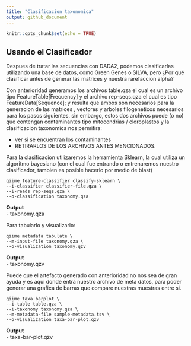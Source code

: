 ---
title: "Clasificacion taxonomica"
output: github_document
---

```{r setup, include=FALSE}
knitr::opts_chunk$set(echo = TRUE)
```

## Usando el Clasificador

Despues de tratar las secuencias con DADA2, podemos clasificarlas utilizando una base de datos, como Green Genes o SILVA, pero ¿Por qué clasificar antes de generar las matrices y nuestra rarefaccion alpha?  

Con anterioridad generamos los archivos table.qza el cual es un archivo tipo FeatureTable[Frecuency] y el archivo rep-seqs.qza el cual es tipo FeatureData[Sequence]; y resulta que ambos son necesarios para la generacion de las matrices , vectores y arboles filogeneticos necesarios para los pasos siguientes, sin embargo, estos dos archivos puede (o no) que contengan contaminantes tipo mitocondrias / cloroplastos y la clasificacion taxonomica nos permitira:  

- ver si se encuentran los contaminantes
- RETIRARLOS DE LOS ARCHIVOS ANTES MENCIONADOS.

Para la clasificacion utilizaremos la herramienta Sklearn, la cual utiliza un algoritmo bayesiano (con el cual fue entrando o entrenaremos nuestro clasificador, tambien es posible hacerlo por medio de blast)

```{}
qiime feature-classifier classify-sklearn \
--i-classifier classifier-file.qza \
--i-reads rep-seqs.qza \
--o-classification taxonomy.qza
```

**Output**  
- taxonomy.qza

Para tabularlo y visualizarlo:

```{}
qiime metadata tabulate \
--m-input-file taxonomy.qza \
--o-visualization taxonomy.qzv
```

**Output**  
- taxonomy.qzv

Puede que el artefacto generado con anterioridad no nos sea de gran ayuda y es aqui donde entra nuestro archivo de meta datos, para poder generar una grafica de barras que compare nuestras muestras entre si.

```{}
qiime taxa barplot \
--i-table table.qza \
--i-taxonomy taxonomy.qza \
--m-metadata-file sample-metadata.tsv \
--o-visualization taxa-bar-plot.qzv
```

**Output**  
- taxa-bar-plot.qzv